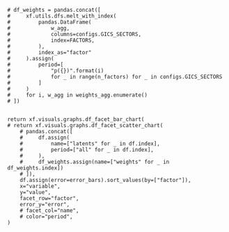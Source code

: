 
    # df_weights = pandas.concat([ 
    #     xf.utils.dfs.melt_with_index(
    #         pandas.DataFrame(
    #             w_agg,
    #             columns=configs.GICS_SECTORS,
    #             index=FACTORS,
    #         ), 
    #         index_as="factor"
    #     ).assign(
    #         period=[
    #             "p({})".format(i)
    #             for _ in range(n_factors) for _ in configs.GICS_SECTORS
    #         ]
    #     )
    #     for i, w_agg in weights_agg.enumerate()
    # ])

    
    return xf.visuals.graphs.df_facet_bar_chart(
    # return xf.visuals.graphs.df_facet_scatter_chart(
        # pandas.concat([
        #     df.assign(
        #         name=["latents" for _ in df.index],
        #         period=["all" for _ in df.index],
        #     ),
        #     df_weights.assign(name=["weights" for _ in df_weights.index])
        # ]),
        df.assign(error=error_bars).sort_values(by=["factor"]),
        x="variable",
        y="value",
        facet_row="factor",
        error_y="error",
        # facet_col="name",
        # color="period",
    )